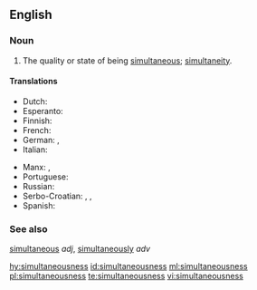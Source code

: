 ==English==

===Noun===
{{en-noun|-}}

# The quality or state of being [[simultaneous]]; [[simultaneity]].

====Translations====
{{trans-top|the quality or state of being simultaneous}}
* Dutch: {{t|nl|gelijktijdigheid|f}}
* Esperanto: {{t|eo|samtempeco}}
* Finnish: {{t+|fi|samanaikaisuus}}
* French: {{t+|fr|simultanéité}}
* German: {{t|de|Gleichzeitigkeit|f}}, {{t|de|Simultanität|f}}
* Italian: {{t+|it|simultaneità}}
{{trans-mid}}
* Manx: {{t|gv|coghleashaght|f}}, {{t|gv|coghleashaghtys|m}}
* Portuguese: {{t|pt|simultaneidade}}
* Russian: {{t+|ru|одновременность|f|sc=Cyrl|tr=odnovreménnost'}}
* Serbo-Croatian: {{t|sh|sȉmultānōst|f}}, {{t|sh|istòvremenōst|f}}, {{t|sh|istòdobnōst|f}}
* Spanish: {{t+|es|simultaneidad}}
{{trans-bottom}}

===See also===
[[simultaneous]] ''adj'', [[simultaneously]] ''adv''

[[hy:simultaneousness]]
[[id:simultaneousness]]
[[ml:simultaneousness]]
[[pl:simultaneousness]]
[[te:simultaneousness]]
[[vi:simultaneousness]]